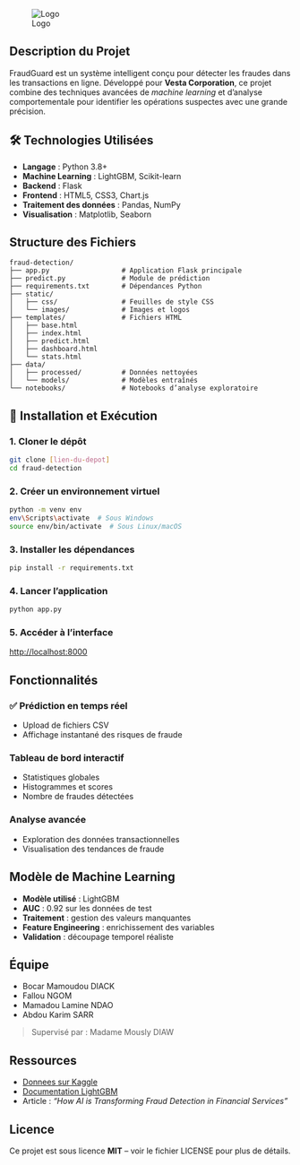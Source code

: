 

![Logo](static/images/logo.png)

## Description du Projet

FraudGuard est un système intelligent conçu pour détecter les fraudes dans les transactions en ligne. Développé pour **Vesta Corporation**, ce projet combine des techniques avancées de *machine learning* et d’analyse comportementale pour identifier les opérations suspectes avec une grande précision.

## 🛠️ Technologies Utilisées

- **Langage** : Python 3.8+
- **Machine Learning** : LightGBM, Scikit-learn
- **Backend** : Flask
- **Frontend** : HTML5, CSS3, Chart.js
- **Traitement des données** : Pandas, NumPy
- **Visualisation** : Matplotlib, Seaborn

##  Structure des Fichiers

```
fraud-detection/
├── app.py                  # Application Flask principale
├── predict.py              # Module de prédiction
├── requirements.txt        # Dépendances Python
├── static/
│   ├── css/                # Feuilles de style CSS
│   └── images/             # Images et logos
├── templates/              # Fichiers HTML
│   ├── base.html
│   ├── index.html
│   ├── predict.html
│   ├── dashboard.html
│   └── stats.html
├── data/
│   ├── processed/          # Données nettoyées
│   └── models/             # Modèles entraînés
└── notebooks/              # Notebooks d’analyse exploratoire
```

## 🚀 Installation et Exécution

### 1. Cloner le dépôt

```bash
git clone [lien-du-depot]
cd fraud-detection
```

### 2. Créer un environnement virtuel

```bash
python -m venv env
env\Scripts\activate  # Sous Windows
source env/bin/activate  # Sous Linux/macOS
```

### 3. Installer les dépendances

```bash
pip install -r requirements.txt
```

### 4. Lancer l’application

```bash
python app.py
```

### 5. Accéder à l’interface

[http://localhost:8000](http://localhost:8000)

## Fonctionnalités

### ✅ Prédiction en temps réel

- Upload de fichiers CSV
- Affichage instantané des risques de fraude

###  Tableau de bord interactif

- Statistiques globales
- Histogrammes et scores
- Nombre de fraudes détectées

### Analyse avancée

- Exploration des données transactionnelles
- Visualisation des tendances de fraude

## Modèle de Machine Learning

- **Modèle utilisé** : LightGBM
- **AUC** : 0.92 sur les données de test
- **Traitement** : gestion des valeurs manquantes
- **Feature Engineering** : enrichissement des variables
- **Validation** : découpage temporel réaliste

## Équipe

- Bocar Mamoudou DIACK  
- Fallou NGOM  
- Mamadou Lamine NDAO  
- Abdou Karim SARR  

>  Supervisé par : Madame Mously DIAW

##  Ressources

- [Donnees sur Kaggle](https://www.kaggle.com/c/ieee-fraud-detection)
- [Documentation LightGBM](https://lightgbm.readthedocs.io/)
- Article : *"How AI is Transforming Fraud Detection in Financial Services"*

## Licence

Ce projet est sous licence **MIT** – voir le fichier LICENSE pour plus de détails.
